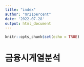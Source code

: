 ```yaml
---
title: "index"
author: "mr21percent"
date: '2022-07-28'
output: html_document
---
```


```r
knitr::opts_chunk$set(echo = TRUE)
```

# 금융시게열분석
